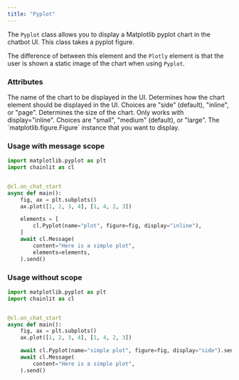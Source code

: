 ```yaml
---
title: "Pyplot"
---
```


The `Pyplot` class allows you to display a Matplotlib pyplot chart in the chatbot UI. This class takes a pyplot figure.

The difference of between this element and the `Plotly` element is that the user is shown a static image of the chart when using `Pyplot`.

### Attributes

<ParamField path="name" type="str">
  The name of the chart to be displayed in the UI.
</ParamField>

<ParamField path="display" type="ElementDisplay" optional>
  Determines how the chart element should be displayed in the UI. Choices are
  "side" (default), "inline", or "page".
</ParamField>

<ParamField path="size" type="ElementSize" optional>
  Determines the size of the chart. Only works with display="inline". Choices
  are "small", "medium" (default), or "large".
</ParamField>

<ParamField path="figure" type="str">
  The `matplotlib.figure.Figure` instance that you want to display.
</ParamField>

### Usage with message scope

```python Code Example
import matplotlib.pyplot as plt
import chainlit as cl


@cl.on_chat_start
async def main():
    fig, ax = plt.subplots()
    ax.plot([1, 2, 3, 4], [1, 4, 2, 3])

    elements = [
        cl.Pyplot(name="plot", figure=fig, display="inline"),
    ]
    await cl.Message(
        content="Here is a simple plot",
        elements=elements,
    ).send()
```

### Usage without scope

```python Code Example
import matplotlib.pyplot as plt
import chainlit as cl


@cl.on_chat_start
async def main():
    fig, ax = plt.subplots()
    ax.plot([1, 2, 3, 4], [1, 4, 2, 3])

    await cl.Pyplot(name="simple plot", figure=fig, display="side").send()
    await cl.Message(
        content="Here is a simple plot",
    ).send()
```
